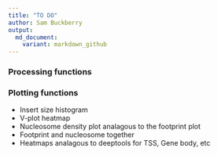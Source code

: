 ```yaml
---
title: "TO DO"
author: Sam Buckberry
output:
  md_document:
    variant: markdown_github
---
```


### Processing functions


### Plotting functions
* Insert size histogram
* V-plot heatmap
* Nucleosome density plot analagous to the footprint plot
* Footprint and nucleosome together
* Heatmaps analagous to deeptools for TSS, Gene body, etc

